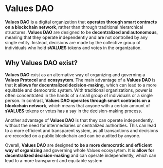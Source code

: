 # Values DAO

**Values DAO** is a digital organization that **operates through smart contracts on a blockchain network**, rather than through traditional hierarchical structures.
**Values DAO** are designed to be **decentralized and autonomous**, meaning that they operate independently and are not controlled by any single entity.
Instead, decisions are made by the collective group of individuals who hold **sVALUES** tokens and votes in the organization.

## Why Values DAO exist?

**Values DAO** exist as an alternative way of organizing and governing a **Values Protocol** and **ecosysytem**.
The main advantage of a **Values DAO** is that **it allows for decentralized decision-making,** which can lead to a more equitable and democratic system.
With traditional organizations, power is often concentrated in the hands of a small group of individuals or a single person.
In contrast, **Values DAO operates through smart contracts on a blockchain network**, which means that anyone with a certain amount of **sVALUES** tokens or votes has a say in the decision-making process.

Another advantage of **Values DAO** is that they can operate independently, without the need for intermediaries or centralized authorities. This can lead to a more efficient and transparent system, as all transactions and decisions are recorded on a public blockchain and can be audited by anyone.

Overall, **Values DAO** are designed **to be a more democratic and efficient way of organizing** and governing whole Values ecosysytem.
It is **allow for decentralized decision-making** and can operate independently, which can lead to a more transparent and equitable system.
